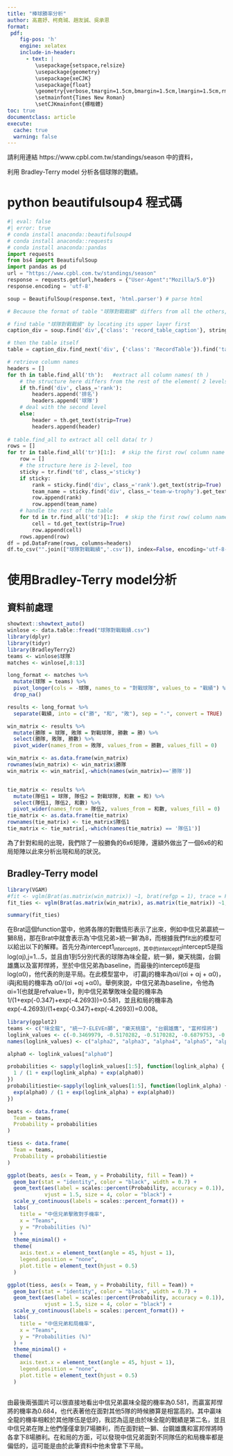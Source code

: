 ```yaml
---
title: "棒球勝率分析"
author: 高嘉妤、柯堯珹、趙友誠、吳承恩
format:
 pdf:
    fig-pos: 'h'
    engine: xelatex
    include-in-header:
      - text: |
         \usepackage{setspace,relsize}
         \usepackage{geometry}
         \usepackage{xeCJK}
         \usepackage{float}
         \geometry{verbose,tmargin=1.5cm,bmargin=1.5cm,lmargin=1.5cm,rmargin=1.5cm}
         \setmainfont{Times New Roman}
         \setCJKmainfont{標楷體}
toc: true
documentclass: article
execute: 
  cache: true
  warning: false
---
```

請利用連結 https://www.cpbl.com.tw/standings/season 中的資料，

利用 Bradley-Terry model 分析各個球隊的戰績。

# python beautifulsoup4 程式碼

```python
#| eval: false
#| error: true
# conda install anaconda::beautifulsoup4
# conda install anaconda::requests
# conda install anaconda::pandas
import requests
from bs4 import BeautifulSoup
import pandas as pd
url = "https://www.cpbl.com.tw/standings/season"
response = requests.get(url,headers = {"User-Agent":"Mozilla/5.0"})
response.encoding = 'utf-8'

soup = BeautifulSoup(response.text, 'html.parser') # parse html

# Because the format of table "球隊對戰戰績" differs from all the others, we handle this seperately.

# find table "球隊對戰戰績" by locating its upper layer first
caption_div = soup.find('div',{'class': 'record_table_caption'}, string="球隊對戰戰績")

# then the table itself
table = caption_div.find_next('div', {'class': 'RecordTable'}).find('table')

# retrieve column names
headers = []
for th in table.find_all('th'):   #extract all column names( th )
    # the structure here differs from the rest of the element( 2 levels )
    if th.find('div', class_='rank'):
        headers.append('排名')
        headers.append('球隊')
    # deal with the second level
    else:
        header = th.get_text(strip=True)
        headers.append(header)
  
# table.find_all to extract all cell data( tr )
rows = []
for tr in table.find_all('tr')[1:]:  # skip the first row( column name )
    row = []
    # the structure here is 2-level, too
    sticky = tr.find('td', class_='sticky')
    if sticky:
        rank = sticky.find('div', class_='rank').get_text(strip=True)
        team_name = sticky.find('div', class_='team-w-trophy').get_text(strip=True)
        row.append(rank)
        row.append(team_name)
    # handle the rest of the table
    for td in tr.find_all('td')[1:]:  # skip the first row( column name )
        cell = td.get_text(strip=True)
        row.append(cell)
    rows.append(row)
df = pd.DataFrame(rows, columns=headers)
df.to_csv("".join(["球隊對戰戰績",'.csv']), index=False, encoding='utf-8-sig')
```

# 使用Bradley-Terry model分析

## 資料前處理

```r
showtext::showtext_auto()
winlose <- data.table::fread("球隊對戰戰績.csv")
library(dplyr)
library(tidyr)
library(BradleyTerry2)
teams <- winlose$球隊
matches <- winlose[,8:13]

long_format <- matches %>%
  mutate(球隊 = teams) %>%
  pivot_longer(cols = -球隊, names_to = "對戰球隊", values_to = "戰績") %>%
  drop_na()

results <- long_format %>%
  separate(戰績, into = c("勝", "和", "敗"), sep = "-", convert = TRUE)

win_matrix <- results %>%
  mutate(勝隊 = 球隊, 敗隊 = 對戰球隊, 勝數 = 勝) %>%
  select(勝隊, 敗隊, 勝數) %>%
  pivot_wider(names_from = 敗隊, values_from = 勝數, values_fill = 0)

win_matrix <- as.data.frame(win_matrix)
rownames(win_matrix) <- win_matrix$勝隊
win_matrix <- win_matrix[,-which(names(win_matrix)=='勝隊')]


tie_matrix <- results %>%
  mutate(隊伍1 = 球隊, 隊伍2 = 對戰球隊, 和數 = 和) %>%
  select(隊伍1, 隊伍2, 和數) %>%
  pivot_wider(names_from = 隊伍2, values_from = 和數, values_fill = 0)
tie_matrix <- as.data.frame(tie_matrix)
rownames(tie_matrix) <- tie_matrix$隊伍1
tie_matrix <- tie_matrix[,-which(names(tie_matrix) == '隊伍1')]
```
為了針對和局的出現，我們除了一般勝負的6x6矩陣，還額外做出了一個6x6的和局矩陣以此來分析出現和局的狀況。

## Bradley-Terry model

```r
library(VGAM)
#fit <- vglm(Brat(as.matrix(win_matrix)) ~1, brat(refgp = 1), trace = FALSE, crit = "coef")
fit_ties <- vglm(Brat(as.matrix(win_matrix), as.matrix(tie_matrix)) ~1, bratt(refgp = 1,refvalue = 1), trace = FALSE,crit = "coef")

summary(fit_ties)


```
在Brat這個function當中，他將各隊的對戰情形表示了出來，例如中信兄弟贏統一獅8局，那在Brat中就會表示為'中信兄弟>統一獅'為8，而根據我們fit出的模型可以給出以下的解釋。首先分為intercept1~intercept6，其中的intercept1~intercept5是指log(αj),j=1...5，並且由1到5分別代表的球隊為味全龍，統一獅，樂天桃園，台鋼雄鷹以及富邦悍將，至於中信兄弟為baseline，而最後的intercept6是指log(α0)，他代表的則是平局。在此模型當中， i打贏j的機率為αi/(αi + αj + α0)，i與j和局的機率為 α0/(αi +αj +α0)。舉例來說，中信兄弟為baseline，令他為αi=1(也就是refvalue=1)，則中信兄弟擊敗味全龍的機率為1/(1+exp(-0.347)+exp(-4.2693))=0.581，並且和局的機率為exp(-4.2693)/(1+exp(-0.347)+exp(-4.2693))=0.008。
```r
library(ggplot2)
teams <- c("味全龍", "統一7-ELEVEn獅", "樂天桃猿", "台鋼雄鷹", "富邦悍將")
loglink_values <- c(-0.3469979, -0.5170282, -0.5170282, -0.6879753, -0.8036663, -4.269289)
names(loglink_values) <- c("alpha2", "alpha3", "alpha4", "alpha5", "alpha6", "alpha0")

alpha0 <- loglink_values["alpha0"]

probabilities <- sapply(loglink_values[1:5], function(loglink_alpha) {
  1 / (1 + exp(loglink_alpha) + exp(alpha0))
})
probabilitiestie<-sapply(loglink_values[1:5], function(loglink_alpha) {
  exp(alpha0) / (1 + exp(loglink_alpha) + exp(alpha0))
})

beats <- data.frame(
  Team = teams,
  Probability = probabilities
)

tiess <- data.frame(
  Team = teams,
  Probability = probabilitiestie
)

ggplot(beats, aes(x = Team, y = Probability, fill = Team)) +
  geom_bar(stat = "identity", color = "black", width = 0.7) +
  geom_text(aes(label = scales::percent(Probability, accuracy = 0.1)), 
            vjust = 1.5, size = 4, color = "black") +
  scale_y_continuous(labels = scales::percent_format()) +
  labs(
    title = "中信兄弟擊敗對手機率",
    x = "Teams",
    y = "Probabilities (%)"
  ) +
  theme_minimal() +
  theme(
    axis.text.x = element_text(angle = 45, hjust = 1),
    legend.position = "none",
    plot.title = element_text(hjust = 0.5)
  )

ggplot(tiess, aes(x = Team, y = Probability, fill = Team)) +
  geom_bar(stat = "identity", color = "black", width = 0.7) +
  geom_text(aes(label = scales::percent(Probability, accuracy = 0.1)), 
            vjust = 1.5, size = 4, color = "black") +
  scale_y_continuous(labels = scales::percent_format()) +
  labs(
    title = "中信兄弟和局機率",
    x = "Teams",
    y = "Probabilities (%)"
  ) +
  theme_minimal() +
  theme(
    axis.text.x = element_text(angle = 45, hjust = 1),
    legend.position = "none",
    plot.title = element_text(hjust = 0.5)
  )



```
由最後兩張圖片可以很直接地看出中信兄弟贏味全龍的機率為0.581，而贏富邦悍將的機率為0.684，也代表著他在面對其他5隊的時候勝算是相當高的。其中贏味全龍的機率相較於其他隊伍是低的，我認為這是由於味全龍的戰績是第二名，並且中信兄弟在隊上他們僅僅拿到7場勝利，而在面對統一獅、台鋼雄鷹和富邦悍將時各拿下8場勝利。在和局的方面，可以發現中信兄弟面對不同隊伍的和局機率都是偏低的，這可能是由於此筆資料中他未曾拿下平局。








